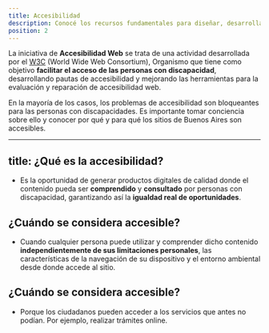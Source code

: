 ```yaml
---
title: Accesibilidad
description: Conocé los recursos fundamentales para diseñar, desarrollar e implementar un sitio web fácil de comprender y navegar, con un lenguaje claro y simple para todas las personas.
position: 2
---
```


La iniciativa de **Accesibilidad Web** se trata de una actividad desarrollada por el [W3C](https://www.w3.org/) (World Wide Web Consortium), Organismo que tiene como objetivo **facilitar el acceso de las personas con discapacidad**, desarrollando pautas de accesibilidad y mejorando las herramientas para la evaluación y reparación de accesibilidad web.


En la mayoría de los casos, los problemas de accesibilidad son bloqueantes para las personas con discapacidades. Es importante tomar conciencia sobre ello y conocer por qué y para qué los sitios de Buenos Aires son accesibles.

---------------
title: ¿Qué es la accesibilidad?
---------------
- Es la oportunidad de generar productos digitales de calidad donde el contenido pueda ser **comprendido** y **consultado** por personas con discapacidad, garantizando así la **igualdad real de oportunidades**.

**¿Cuándo se considera accesible?**
---------------

- Cuando cualquier persona puede utilizar y comprender dicho contenido **independientemente de sus limitaciones personales**, las características de la navegación de su dispositivo y el entorno ambiental desde donde accede al sitio.

**¿Cuándo se considera accesible?**
---------------

- Porque los ciudadanos pueden acceder a los servicios que antes no podían. Por ejemplo, realizar trámites online. 
